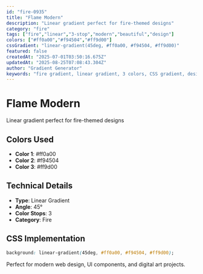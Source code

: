 ```yaml
---
id: "fire-0935"
title: "Flame Modern"
description: "Linear gradient perfect for fire-themed designs"
category: "fire"
tags: ["fire","linear","3-stop","modern","beautiful","design"]
colors: ["#ff0a00","#f94504","#ff9d00"]
cssGradient: "linear-gradient(45deg, #ff0a00, #f94504, #ff9d00)"
featured: false
createdAt: "2025-07-01T03:50:16.675Z"
updatedAt: "2025-08-25T07:08:43.304Z"
author: "Gradient Generator"
keywords: "fire gradient, linear gradient, 3 colors, CSS gradient, design, #ff0a00, #f94504, #ff9d00"
---
```


# Flame Modern

Linear gradient perfect for fire-themed designs

## Colors Used
- **Color 1**: #ff0a00
- **Color 2**: #f94504
- **Color 3**: #ff9d00

## Technical Details
- **Type**: Linear Gradient
- **Angle**: 45°
- **Color Stops**: 3
- **Category**: Fire

## CSS Implementation
```css
background: linear-gradient(45deg, #ff0a00, #f94504, #ff9d00);
```

Perfect for modern web design, UI components, and digital art projects.
